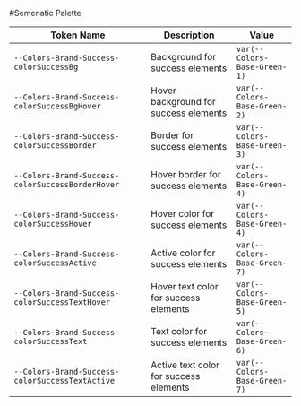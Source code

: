 #Semenatic Palette


| Token Name                                   | Description                         | Value                    |
|----------------------------------------------|-------------------------------------|--------------------------|
| `--Colors-Brand-Success-colorSuccessBg`         | Background for success elements      | `var(--Colors-Base-Green-1)` |
| `--Colors-Brand-Success-colorSuccessBgHover`    | Hover background for success elements | `var(--Colors-Base-Green-2)` |
| `--Colors-Brand-Success-colorSuccessBorder`     | Border for success elements          | `var(--Colors-Base-Green-3)` |
| `--Colors-Brand-Success-colorSuccessBorderHover`| Hover border for success elements    | `var(--Colors-Base-Green-4)` |
| `--Colors-Brand-Success-colorSuccessHover`      | Hover color for success elements     | `var(--Colors-Base-Green-4)` |
| `--Colors-Brand-Success-colorSuccessActive`     | Active color for success elements    | `var(--Colors-Base-Green-7)` |
| `--Colors-Brand-Success-colorSuccessTextHover`  | Hover text color for success elements | `var(--Colors-Base-Green-5)` |
| `--Colors-Brand-Success-colorSuccessText`       | Text color for success elements      | `var(--Colors-Base-Green-6)` |
| `--Colors-Brand-Success-colorSuccessTextActive` | Active text color for success elements | `var(--Colors-Base-Green-7)` |

